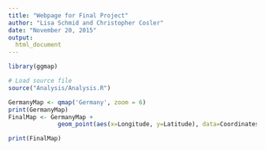 ```yaml
---
title: "Webpage for Final Project"
author: "Lisa Schmid and Christopher Cosler"
date: "November 20, 2015"
output: 
  html_document
---
```


```r
library(ggmap)
```

```r
# Load source file
source("Analysis/Analysis.R")
```

```r
GermanyMap <- qmap('Germany', zoom = 6)
print(GermanyMap)
FinalMap <- GermanyMap + 
              geom_point(aes(x=Longitude, y=Latitude), data=Coordinates)
```

```r
print(FinalMap)
```


